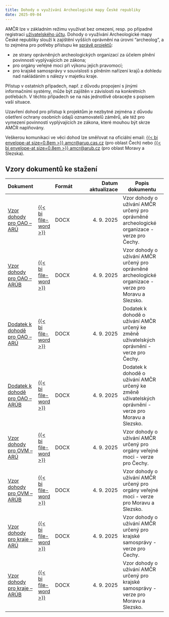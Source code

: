 ```yaml
---
title: Dohody o využívání Archeologické mapy České republiky
date: 2025-09-04
---
```


AMČR lze v základním režimu využívat bez omezení, resp. po případné registraci [uživatelského účtu](/zakladni-info/ucty.qmd). 
Dohody o využívání Archeologické mapy České republiky slouží k zajištění vyšších oprávnění na úrovni "archeolog", a to zejména pro potřeby přístupu ke [správě projektů](/amcr/projekty.qmd):

- ze strany oprávněných archeologických organizací za účelem plnění povinností vyplývajících ze zákona;
- pro orgány veřejné moci při výkonu jejich pravomocí;
- pro krajské samosprávy v souvislosti s plněním nařízení krajů a dohledu nad nakládáním s nálezy v majetku kraje.

Přístup v ostatních případech, např. z důvodu propojení s jinými informačními systémy, může být zajištěn v závislosti na konkrétních potřebách. 
V těchto případech se na nás jednotlivě obracejte s popisem vaší situace.

Uzavření dohod pro přístup k projektům je nezbytné zejména z důvodu ošetření ochrany osobních údajů oznamovatelů záměrů, ale též pro vymezení povinností vyplývajících ze zákona, které mouhou být skrze AMČR naplňovány.

::: {.callout-important}

Veškerou komunikaci ve věci dohod lze směřovat na oficiální email: [{{< bi envelope-at size=0.8em >}} amcr@arup.cas.cz](mailto:amcr@arup.cas.cz) (pro oblast Čech) nebo [{{< bi envelope-at size=0.8em >}} amcr@arub.cz](mailto:amcr@arub.cz) (pro oblast Moravy a Slezska).

:::

## Vzory dokumentů ke stažení

::: {.column-body-outset-right}

| Dokument | | Formát | Datum  aktualizace | Popis dokumentu |
|----------|-|--------|-------------------:|-----------------|
| [Vzor dohody pro OAO -- ARÚ](docs/AMCR_dohoda_ARU_OAO_2025-09-04.docx) | [{{< bi file-word >}}](docs/AMCR_dohoda_ARU_OAO_2025-09-04.docx) | DOCX | 4. 9. 2025 | Vzor dohody o užívání AMČR určený pro oprávněné archeologické organizace - verze pro Čechy. |
| [Vzor dohody pro OAO -- ARÚB](docs/AMCR_dohoda_ARUB_OAO_2025-09-04.docx) | [{{< bi file-word >}}](docs/AMCR_dohoda_ARUB_OAO_2025-09-04.docx) | DOCX | 4. 9. 2025 | Vzor dohody o užívání AMČR určený pro oprávněné archeologické organizace - verze pro Moravu a Slezsko. |
| [Dodatek k dohodě pro OAO -- ARÚ](docs/AMCR_dohoda_ARU_OAO_dodatek_2025-09-04.docx) | [{{< bi file-word >}}](docs/AMCR_dohoda_ARU_OAO_dodatek_2025-09-04.docx) | DOCX | 4. 9. 2025 | Dodatek k dohodě o užívání AMČR určený ke změně uživatelských oprávnění - verze pro Čechy. |
| [Dodatek k dohodě pro OAO -- ARÚB](docs/AMCR_dohoda_ARUB_OAO_dodatek_2025-09-04.docx) | [{{< bi file-word >}}](docs/AMCR_dohoda_ARUB_OAO_dodatek_2025-09-04.docx) | DOCX | 4. 9. 2025 | Dodatek k dohodě o užívání AMČR určený ke změně uživatelských oprávnění - verze pro Moravu a Slezsko. |
| [Vzor dohody pro OVM -- ARÚ](docs/AMCR_dohoda_ARU_OVM_2025-09-04.docx) | [{{< bi file-word >}}](docs/AMCR_dohoda_ARU_OVM_2025-09-04.docx) | DOCX | 4. 9. 2025 | Vzor dohody o užívání AMČR určený pro orgány veřejné moci - verze pro Čechy. |
| [Vzor dohody pro OVM -- ARÚB](docs/AMCR_dohoda_ARUB_OVM_2025-09-04.docx) | [{{< bi file-word >}}](docs/AMCR_dohoda_ARUB_OVM_2025-09-04.docx) | DOCX | 4. 9. 2025 | Vzor dohody o užívání AMČR určený pro orgány veřejné moci - verze pro Moravu a Slezsko. |
| [Vzor dohody pro kraje -- ARÚ](docs/AMCR_dohoda_ARU_kraje_2025-09-04.docx) | [{{< bi file-word >}}](docs/AMCR_dohoda_ARU_kraje_2025-09-04.docx) | DOCX | 4. 9. 2025 | Vzor dohody o užívání AMČR určený pro krajské samosprávy - verze pro Čechy. |
| [Vzor dohody pro kraje -- ARÚB](docs/AMCR_dohoda_ARUB_kraje_2025-09-04.docx) | [{{< bi file-word >}}](docs/AMCR_dohoda_ARUB_kraje_2025-09-04.docx) | DOCX | 4. 9. 2025 | Vzor dohody o užívání AMČR určený pro krajské samosprávy - verze pro Moravu a Slezsko. |

:::
